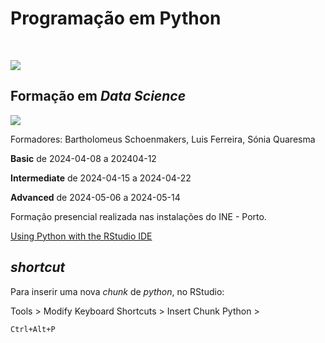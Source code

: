 # Programação em Python {.unnumbered}

<br>

![](images\python.jpg)

## Formação em *Data Science*

::: {.column-margin}
![](images/r_python.jpg)
:::

Formadores: Bartholomeus Schoenmakers, Luis Ferreira, Sónia Quaresma

**Basic** de 2024-04-08 a 202404-12

**Intermediate** de 2024-04-15 a 2024-04-22

**Advanced** de 2024-05-06 a 2024-05-14

Formação presencial realizada nas instalações do INE - Porto.

[Using Python with the RStudio IDE](https://support.posit.co/hc/en-us/articles/1500007929061-Using-Python-with-the-RStudio-IDE)

::: {.callout-caution collapse="true"}
## *shortcut*

Para inserir uma nova *chunk* de *python*, no RStudio:

Tools > Modify Keyboard Shortcuts > Insert Chunk Python >

`Ctrl+Alt+P`

:::


